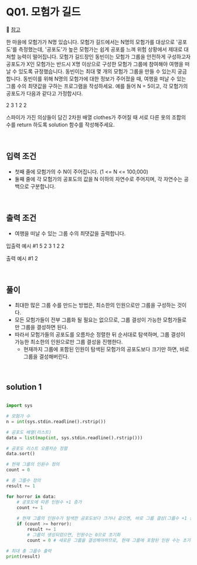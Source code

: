 # Q01. 모험가 길드

🔗 [참고](https://wooono.tistory.com/539)

한 마을에 모험가가 N명 있습니다. 모험가 길드에서는 N명의 모험가를 대상으로 '공포도'를 측정했는데, '공포도'가 높은 모험가는 쉽게 공포를 느껴 위험 상황에서 제대로 대처할 능력이 떨어집니다.
모험가 길드장인 동빈이는 모험가 그룹을 안전하게 구성하고자 공포도가 X인 모험가는 반드시 X명 이상으로 구성한 모험가 그룹에 참여해야 여행을 떠날 수 있도록 규정했습니다.
동빈이는 최대 몇 개의 모험가 그룹을 만들 수 있는지 궁금합니다.
동빈이를 위해 N명의 모험가에 대한 정보가 주어졌을 때, 여행을 떠날 수 있는 그룹 수의 최댓값을 구하는 프로그램을 작성하세요.
예를 들어 N = 5이고, 각 모험가의 공포도가 다음과 같다고 가정합시다.

2 3 1 2 2


스파이가 가진 의상들이 담긴 2차원 배열 clothes가 주어질 때 서로 다른 옷의 조합의 수를 return 하도록 solution 함수를 작성해주세요.

<br />

## 입력 조건

- 첫째 줄에 모험가의 수 N이 주어집니다. (1 <= N <= 100,000)
- 둘째 줄에 각 모험가의 공포도의 값을 N 이하의 자연수로 주어지며, 각 자연수는 공백으로 구분합니다.

<br />

## 출력 조건
- 여행을 떠날 수 있는 그룹 수의 최댓값을 출력합니다.

입출력 예시 #1
5
2 3 1 2 2

출력 예시 #1
2

<br />

## 풀이
- 최대한 많은 그룹 수를 만드는 방법은, 최소한의 인원으로만 그룹을 구성하는 것이다.
- 모든 모험가들이 전부 그룹화 될 필요는 없으므로, 그룹 결성이 가능한 모험가들로만 그룹을 결성하면 된다.
- 따라서 모험가들의 공포도를 오름차순 정렬한 뒤 순서대로 탐색하며, 그룹 결성이 가능한 최소한의 인원으로만 그룹 결성을 진행한다.
    - 현재까지 그룹에 포함된 인원이 탐색된 모험가의 공포도보다 크기만 하면, 바로 그룹을 결성해버린다.


<br />

## solution 1 

```PYTHON

import sys

# 모험가 수
n = int(sys.stdin.readline().rstrip())

# 공포도 배열(리스트)
data = list(map(int, sys.stdin.readline().rstrip()))

# 공포도 리스트 오름차순 정렬
data.sort()

# 현재 그룹의 인원수 정의
count = 0

# 총 그룹수 정의
result += 1

for horror in data:
    # 공포도에 따른 인원수 +1 증가
    count += 1
    
    # 현재 그룹의 인원수가 탐색한 공포도보다 크거나 같으면, 바로 그룹 결성(그룹수 +1 증가)
    if (count >= horror):
        result += 1
        # 그룹이 생성되었으면, 인원수는 0으로 초기화 
        count = 0 # 새로운 그룹을 결성해야하므로, 현재 그룹에 포함된 인원 수는 초기화

# 최대 총 그룹수 출력
print(result)

```
